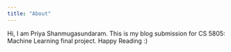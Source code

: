 ```yaml
---
title: "About"
---
```


Hi, I am Priya Shanmugasundaram. This is my blog submission for CS 5805: Machine Learning final project. Happy Reading :)
